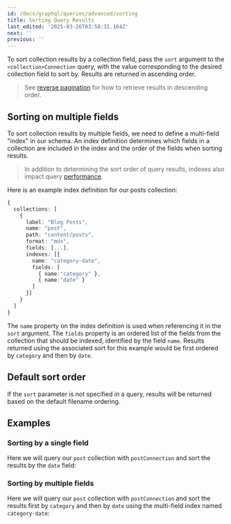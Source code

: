 ```yaml
---
id: /docs/graphql/queries/advanced/sorting
title: Sorting Query Results
last_edited: '2025-03-26T03:58:31.164Z'
next: ''
previous: ''
---
```


To sort collection results by a collection field, pass the `sort` argument to the `<collection>Connection` query, with the value corresponding to the desired collection field to sort by. Results are returned in ascending order.

> See [reverse pagination](/docs/graphql/queries/advanced/pagination/) for how to retrieve results in descending order.

## Sorting on multiple fields

To sort collection results by multiple fields, we need to define a multi-field "index" in our schema. An index definition determines which fields in a collection are included in the index and the order of the fields when sorting results.

> In addition to determining the sort order of query results, indexes also impact query [performance](/docs/graphql/queries/advanced/performance/).

Here is an example index definition for our posts collection:

```ts
{
  collections: [
    {
      label: "Blog Posts",
      name: "post",
      path: "content/posts",
      format: "mdx",
      fields: [...],
      indexes: [{
        name: "category-date",
        fields: [
          { name:"category" },
          { name:"date" }
        ]
      }]
    }
  ]
}
```

The `name` property on the index definition is used when referencing it in the `sort` argument. The `fields` property is an ordered list of the fields from the collection that should be indexed, identified by the field `name`. Results returned using the associated sort for this example would be first ordered by `category` and then by `date`.

## Default sort order

If the `sort` parameter is not specified in a query, results will be returned based on the default filename ordering.

## Examples

### Sorting by a single field

Here we will query our `post` collection with `postConnection` and sort the results by the `date` field:

<GraphQLCodeBlock
  query="{
  ##postConnection(sort:#&#x22;date&#x22;)#{
  ####edges#{
  ######node#{
  ########id
  ########title
  ########date
  ######}
  ####}
  ##}
  }"
  response="{
  ##&#x22;data&#x22;:#{
  ####&#x22;postConnection&#x22;:#{
  ######&#x22;edges&#x22;:#[
  ########{
  ##########&#x22;node&#x22;:#{
  ############&#x22;id&#x22;:#&#x22;content/posts/voteForPedro.json&#x22;,
  ############&#x22;title&#x22;:#&#x22;Vote#For#Pedro&#x22;,
  ############&#x22;date&#x22;:#&#x22;2022-06-15T07:00:00.000Z&#x22;
  ##########}
  ########},
  ########{
  ##########&#x22;node&#x22;:#{
  ############&#x22;id&#x22;:#&#x22;content/posts/anotherPost.json&#x22;,
  ############&#x22;title&#x22;:#&#x22;Just#Another#Blog#Post&#x22;,
  ############&#x22;date&#x22;:#&#x22;2022-07-15T07:00:00.000Z&#x22;
  ##########}
  ########},
  ########{
  ##########&#x22;node&#x22;:#{
  ############&#x22;id&#x22;:#&#x22;content/posts/nested/anotherPost.json&#x22;,
  ############&#x22;title&#x22;:#&#x22;Just#Another#Blog#Post&#x22;,
  ############&#x22;date&#x22;:#&#x22;2022-07-15T07:00:00.000Z&#x22;
  ##########}
  ########}
  ######]
  ####}
  ##}
  }"
/>

### Sorting by multiple fields

Here we will query our `post` collection with `postConnection` and sort the results first by `category` and then by `date` using the multi-field index named `category-date`:

<GraphQLCodeBlock
  query="{
  ##postConnection(sort:#&#x22;category-date&#x22;)#{
  ####edges#{
  ######node#{
  ########id
  ########title
  ########category
  ########date
  ######}
  ####}
  ##}
  }"
  response="{
  ##&#x22;data&#x22;:#{
  ####&#x22;postConnection&#x22;:#{
  ######&#x22;edges&#x22;:#[
  ########{
  ##########&#x22;node&#x22;:#{
  ############&#x22;id&#x22;:#&#x22;content/posts/anotherPost.json&#x22;,
  ############&#x22;title&#x22;:#&#x22;Just#Another#Blog#Post&#x22;,
  ############&#x22;category&#x22;:#&#x22;lifestyle&#x22;,
  ############&#x22;date&#x22;:#&#x22;2022-07-15T07:00:00.000Z&#x22;
  ##########}
  ########},
  ########{
  ##########&#x22;node&#x22;:#{
  ############&#x22;id&#x22;:#&#x22;content/posts/nested/anotherPost.json&#x22;,
  ############&#x22;title&#x22;:#&#x22;Just#Another#Blog#Post&#x22;,
  ############&#x22;category&#x22;:#&#x22;lifestyle&#x22;,
  ############&#x22;date&#x22;:#&#x22;2022-07-15T07:00:00.000Z&#x22;
  ##########}
  ########},
  ########{
  ##########&#x22;node&#x22;:#{
  ############&#x22;id&#x22;:#&#x22;content/posts/voteForPedro.json&#x22;,
  ############&#x22;title&#x22;:#&#x22;Vote#For#Pedro&#x22;,
  ############&#x22;category&#x22;:#&#x22;politics&#x22;,
  ############&#x22;date&#x22;:#&#x22;2022-06-15T07:00:00.000Z&#x22;
  ##########}
  ########}
  ######]
  ####}
  ##}
  }"
/>

